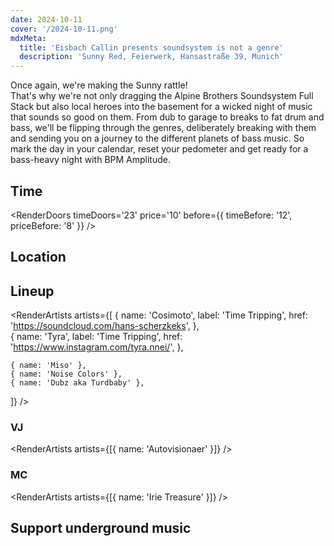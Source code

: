 ```yaml
---
date: 2024-10-11
cover: '/2024-10-11.png'
mdxMeta:
  title: 'Eisbach Callin presents soundsystem is not a genre'
  description: 'Sunny Red, Feierwerk, Hansastraße 39, Munich'
---
```



Once again, we're making the Sunny rattle!  
That's why we're not only dragging the Alpine Brothers Soundsystem Full Stack but also local heroes into the basement for a wicked night of music that sounds so good on them. 
From dub to garage to breaks to fat drum and bass, we'll be flipping through the genres, deliberately breaking with them and sending you on a journey to the different planets of bass music. 
So mark the day in your calendar, reset your pedometer and get ready for a bass-heavy night with BPM Amplitude.

## Time

<RenderDoors
  timeDoors='23'
  price='10'
  before={{ timeBefore: '12', priceBefore: '8' }}
/>

## Location

<RenderLocation
  venueName='Sunny Red'
  address='Feierwerk Hansastr. 39'
  city='Munich'
  mapUrl='https://goo.gl/maps/mA8iv2XEHf7XfRLv7'
/>

## Lineup

<RenderArtists
  artists={[
    {
      name: 'Cosimoto',
      label: 'Time Tripping',
      href: 'https://soundcloud.com/hans-scherzkeks',
    },    
    {
      name: 'Tyra',
      label: 'Time Tripping',
      href: 'https://www.instagram.com/tyra.nnei/',
    },    

    { name: 'Miso' },
    { name: 'Noise Colors' },
    { name: 'Dubz aka Turdbaby' },
  ]}
/>

### VJ

<RenderArtists artists={[{ name: 'Autovisionaer' }]} />

### MC

<RenderArtists artists={[{ name: 'Irie Treasure' }]} />

## Support underground music
